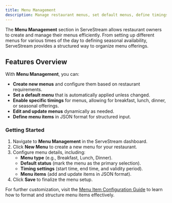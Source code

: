 ```yaml
---
title: Menu Management
description: Manage restaurant menus, set default menus, define timings, and update menu items easily within ServeStream.
---
```


The **Menu Management** section in ServeStream allows restaurant owners to create and manage their menus efficiently. From setting up different menus for various times of the day to defining seasonal availability, ServeStream provides a structured way to organize menu offerings.

## Features Overview

With **Menu Management**, you can:

- **Create new menus** and configure them based on restaurant requirements.
- **Set a default menu** that is automatically applied unless changed.
- **Enable specific timings** for menus, allowing for breakfast, lunch, dinner, or seasonal offerings.
- **Edit and update menus** dynamically as needed.
- **Define menu items** in JSON format for structured input.

### Getting Started

1. Navigate to **Menu Management** in the ServeStream dashboard.
2. Click **New Menu** to create a new menu for your restaurant.
3. Configure menu details, including:
   - **Menu type** (e.g., Breakfast, Lunch, Dinner).
   - **Default status** (mark the menu as the primary selection).
   - **Timing settings** (start time, end time, and validity period).
   - **Menu items** (add and update items in JSON format).
4. Click **Save** to finalize the menu setup.

For further customization, visit the [Menu Item Configuration Guide](#) to learn how to format and structure menu items effectively.
